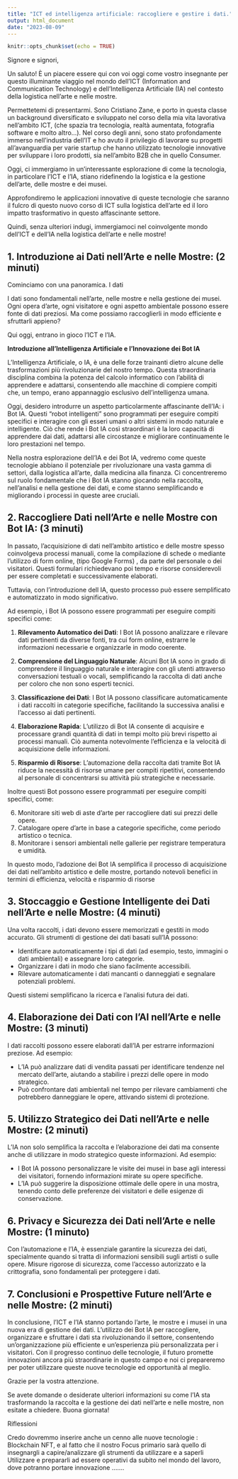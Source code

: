 ```yaml
---
title: "ICT ed intelligenza artificiale: raccogliere e gestire i dati."
output: html_document
date: "2023-08-09"
---
```


```r
knitr::opts_chunk$set(echo = TRUE)
```

Signore e signori,

Un saluto! È un piacere essere qui con voi oggi come vostro insegnante per questo illuminante viaggio nel mondo dell'ICT (Information and Communication Technology) e dell'Intelligenza Artificiale (IA) nel contesto della logistica nell'arte e nelle mostre.

Permettetemi di presentarmi. Sono Cristiano Zane, e porto in questa classe un background diversificato e sviluppato nel corso della mia vita lavorativa nell'ambito ICT, (che spazia tra tecnologia, realtà aumentata, fotografia software e molto altro...). Nel corso degli anni, sono stato profondamente immerso nell'industria dell'IT e ho avuto il privilegio di lavorare su progetti all'avanguardia per varie startup che hanno utilizzato tecnologie innovative per sviluppare i loro prodotti, sia nell'ambito B2B che in quello Consumer.

Oggi, ci immergiamo in un'interessante esplorazione di come la tecnologia, in particolare l'ICT e l'IA, stiano ridefinendo la logistica e la gestione dell'arte, delle mostre e dei musei. 

Approfondiremo le applicazioni innovative di queste tecnologie che saranno il fulcro di questo nuovo corso di ICT sulla logistica dell'arte ed il loro impatto trasformativo in questo affascinante settore.

Quindi, senza ulteriori indugi, immergiamoci nel coinvolgente mondo dell'ICT e dell'IA nella logistica dell'arte e nelle mostre!


## 1. Introduzione ai Dati nell'Arte e nelle Mostre: (2 minuti)

Cominciamo con una panoramica. I dati


I dati sono fondamentali nell'arte, nelle mostre e nella gestione dei musei. Ogni opera d'arte, ogni visitatore e ogni aspetto ambientale possono essere fonte di dati preziosi. Ma come possiamo raccoglierli in modo efficiente e sfruttarli appieno? 

Qui oggi, entrano in gioco l'ICT e l'IA.

**Introduzione all'Intelligenza Artificiale e l'Innovazione dei Bot IA**

L'Intelligenza Artificiale, o IA, è una delle forze trainanti dietro alcune delle trasformazioni più rivoluzionarie del nostro tempo. Questa straordinaria disciplina combina la potenza del calcolo informatico con l'abilità di apprendere e adattarsi, consentendo alle macchine di compiere compiti che, un tempo, erano appannaggio esclusivo dell'intelligenza umana. 

Oggi, desidero introdurre un aspetto particolarmente affascinante dell'IA: i Bot IA. Questi "robot intelligenti" sono programmati per eseguire compiti specifici e interagire con gli esseri umani o altri sistemi in modo naturale e intelligente. Ciò che rende i Bot IA così straordinari è la loro capacità di apprendere dai dati, adattarsi alle circostanze e migliorare continuamente le loro prestazioni nel tempo.

Nella nostra esplorazione dell'IA e dei Bot IA, vedremo come queste tecnologie abbiano il potenziale per rivoluzionare una vasta gamma di settori, dalla logistica all'arte, dalla medicina alla finanza. Ci concentreremo sul ruolo fondamentale che i Bot IA stanno giocando nella raccolta, nell'analisi e nella gestione dei dati, e come stanno semplificando e migliorando i processi in queste aree cruciali.

## 2. Raccogliere Dati nell'Arte e nelle Mostre con Bot IA: (3 minuti)

In passato, l'acquisizione di dati nell'ambito artistico e delle mostre spesso coinvolgeva processi manuali, come la compilazione di schede o mediante l'utilizzo di form online, (tipo Google Forms) , da parte del personale o dei visitatori. Questi formulari richiedevano poi tempo e risorse considerevoli per essere completati e successivamente elaborati.

Tuttavia, con l'introduzione dell IA, questo processo può essere semplificato e automatizzato in modo significativo. 

Ad esempio, i Bot IA possono essere programmati per eseguire compiti specifici come:

1. **Rilevamento Automatico dei Dati**: I Bot IA possono analizzare e rilevare dati pertinenti da diverse fonti, tra cui form online, estrarre le informazioni necessarie e organizzarle in modo coerente.

2. **Comprensione del Linguaggio Naturale**: Alcuni Bot IA sono in grado di comprendere il linguaggio naturale e interagire con gli utenti attraverso conversazioni testuali o vocali, semplificando la raccolta di dati anche per coloro che non sono esperti tecnici.

3. **Classificazione dei Dati**: I Bot IA possono classificare automaticamente i dati raccolti in categorie specifiche, facilitando la successiva analisi e l'accesso ai dati pertinenti.

4. **Elaborazione Rapida**: L'utilizzo di Bot IA consente di acquisire e processare grandi quantità di dati in tempi molto più brevi rispetto ai processi manuali. Ciò aumenta notevolmente l'efficienza e la velocità di acquisizione delle informazioni.

5. **Risparmio di Risorse**: L'automazione della raccolta dati tramite Bot IA riduce la necessità di risorse umane per compiti ripetitivi, consentendo al personale di concentrarsi su attività più strategiche e necessarie.

Inoltre questi Bot possono essere programmati per eseguire compiti specifici, come: 

6. Monitorare siti web di aste d'arte per raccogliere dati sui prezzi delle opere.
7. Catalogare opere d'arte in base a categorie specifiche, come periodo artistico o tecnica.
8. Monitorare i sensori ambientali nelle gallerie per registrare temperatura e umidità.

In questo modo, l'adozione dei Bot IA semplifica il processo di acquisizione dei dati nell'ambito artistico e delle mostre, portando notevoli benefici in termini di efficienza, velocità e risparmio di risorse


## 3. Stoccaggio e Gestione Intelligente dei Dati nell'Arte e nelle Mostre: (4 minuti)

Una volta raccolti, i dati devono essere memorizzati e gestiti in modo accurato. Gli strumenti di gestione dei dati basati sull'IA possono:

- Identificare automaticamente i tipi di dati (ad esempio, testo, immagini o dati ambientali) e assegnare loro categorie.
- Organizzare i dati in modo che siano facilmente accessibili.
- Rilevare automaticamente i dati mancanti o danneggiati e segnalare potenziali problemi.

Questi sistemi semplificano la ricerca e l'analisi futura dei dati.

## 4. Elaborazione dei Dati con l'AI nell'Arte e nelle Mostre: (3 minuti)

I dati raccolti possono essere elaborati dall'IA per estrarre informazioni preziose. Ad esempio:

- L'IA può analizzare dati di vendita passati per identificare tendenze nel mercato dell'arte, aiutando a stabilire i prezzi delle opere in modo strategico.
- Può confrontare dati ambientali nel tempo per rilevare cambiamenti che potrebbero danneggiare le opere, attivando sistemi di protezione.

## 5. Utilizzo Strategico dei Dati nell'Arte e nelle Mostre: (2 minuti)

L'IA non solo semplifica la raccolta e l'elaborazione dei dati ma consente anche di utilizzare in modo strategico queste informazioni. Ad esempio:

- I Bot IA possono personalizzare le visite dei musei in base agli interessi dei visitatori, fornendo informazioni mirate su opere specifiche.
- L'IA può suggerire la disposizione ottimale delle opere in una mostra, tenendo conto delle preferenze dei visitatori e delle esigenze di conservazione.

## 6. Privacy e Sicurezza dei Dati nell'Arte e nelle Mostre: (1 minuto)

Con l'automazione e l'IA, è essenziale garantire la sicurezza dei dati, specialmente quando si tratta di informazioni sensibili sugli artisti o sulle opere. Misure rigorose di sicurezza, come l'accesso autorizzato e la crittografia, sono fondamentali per proteggere i dati.

## 7. Conclusioni e Prospettive Future nell'Arte e nelle Mostre: (2 minuti)

In conclusione, l'ICT e l'IA stanno portando l'arte, le mostre e i musei in una nuova era di gestione dei dati. L'utilizzo dei Bot IA per raccogliere, organizzare e sfruttare i dati sta rivoluzionando il settore, consentendo un'organizzazione più efficiente e un'esperienza più personalizzata per i visitatori. Con il progresso continuo delle tecnologie, il futuro promette innovazioni ancora più straordinarie in questo campo e noi ci prepareremo per poter utilizzare queste nuove tecnologie ed opportunità al meglio.

Grazie per la vostra attenzione.

Se avete domande o desiderate ulteriori informazioni su come l'IA sta trasformando la raccolta e la gestione dei dati nell'arte e nelle mostre, non esitate a chiedere. Buona giornata!

Riflessioni

Credo dovremmo inserire anche un cenno alle nuove tecnologie : Blockchain NFT, e al fatto che il nostro Focus primario sarà quello di insegnargli a capire/analizzare gli strumenti da utilizzare e a saperli Utilizzare e prepararli ad essere operativi da subito nel mondo del lavoro, dove potranno portare innovazione .......
